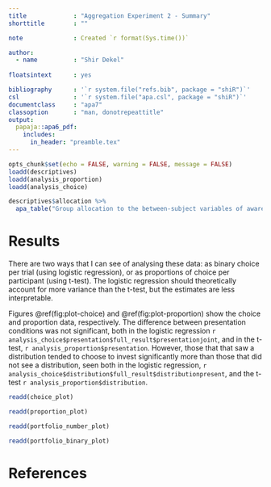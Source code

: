 ```yaml
---
title             : "Aggregation Experiment 2 - Summary"
shorttitle        : ""

note              : Created `r format(Sys.time())`

author: 
  - name          : "Shir Dekel"
  
floatsintext      : yes

bibliography      : '`r system.file("refs.bib", package = "shiR")`'
csl               : '`r system.file("apa.csl", package = "shiR")`'
documentclass     : "apa7"
classoption       : "man, donotrepeattitle"
output: 
  papaja::apa6_pdf:
    includes: 
      in_header: "preamble.tex"
---
```


```r
opts_chunk$set(echo = FALSE, warning = FALSE, message = FALSE)
loadd(descriptives)
loadd(analysis_proportion)
loadd(analysis_choice)
```

```r
descriptives$allocation %>% 
  apa_table("Group allocation to the between-subject variables of awareness, presentation, and distribution.")
```

# Results

There are two ways that I can see of analysing these data: as binary choice per trial (using logistic regression), or as proportions of choice per participant (using t-test). The logistic regression should theoretically account for more variance than the t-test, but the estimates are less interpretable.

Figures\ \@ref(fig:plot-choice) and\ \@ref(fig:plot-proportion) show the choice and proportion data, respectively. The difference between presentation conditions was not significant, both in the logistic regression `r analysis_choice$presentation$full_result$presentationjoint`, and in the t-test, `r analysis_proportion$presentation`. However, those that that saw a distribution tended to choose to invest significantly more than those that did not see a distribution, seen both in the logistic regression, `r analysis_choice$distribution$full_result$distributionpresent`, and the t-test `r analysis_proportion$distribution`.

```r
readd(choice_plot)
```

```r
readd(proportion_plot)
```

```r
readd(portfolio_number_plot)
```

```r
readd(portfolio_binary_plot)
```

\newpage

# References

\setlength{\parindent}{-0.5in}
\setlength{\leftskip}{0.5in}
